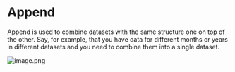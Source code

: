 # Append

Append is used to combine datasets with the same structure one on top of the other. Say, for example, that you have data for different months or years in different datasets and you need to combine them into a single dataset.

![image.png](https://alphacast-images.s3.us-west-2.amazonaws.com/next-s3-uploads/26c3793e-7787-43a5-9f46-1ad777f1d229/append.jpg)
